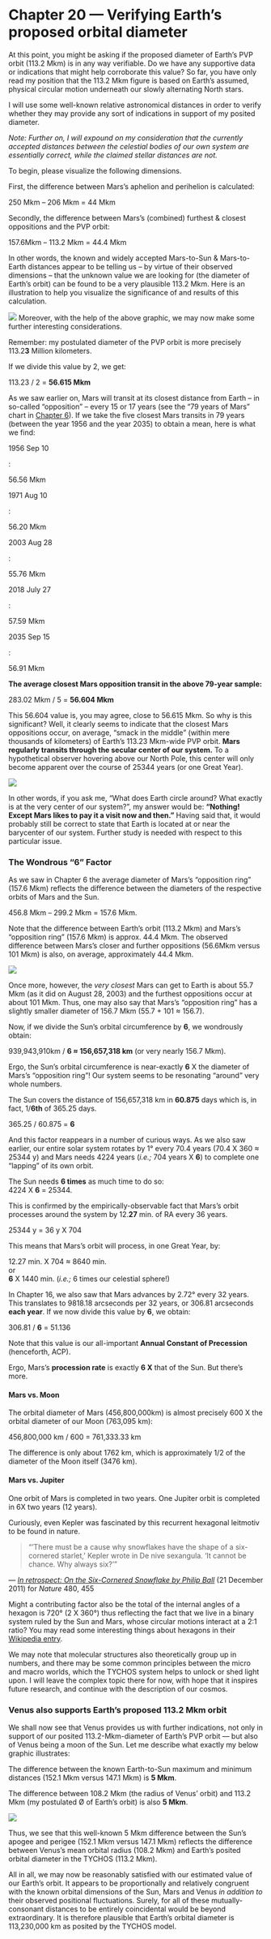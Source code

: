 Chapter 20 — Verifying Earth’s proposed orbital diameter
========================================================

At this point, you might be asking if the proposed diameter of Earth’s PVP orbit (113.2 Mkm) is in any way verifiable. Do we have any supportive data or indications that might help corroborate this value? So far, you have only read my position that the 113.2 Mkm figure is based on Earth’s assumed, physical circular motion underneath our slowly alternating North stars.

I will use some well-known relative astronomical distances in order to verify whether they may provide any sort of indications in support of my posited diameter.

_Note: Further on, I will expound on my consideration that the currently accepted distances between the celestial bodies of our own system are essentially correct, while the claimed stellar distances are not._

To begin, please visualize the following dimensions.

First, the difference between Mars’s aphelion and perihelion is calculated:

250 Mkm – 206 Mkm = 44 Mkm

Secondly, the difference between Mars’s (combined) furthest & closest oppositions and the PVP orbit:

157.6Mkm – 113.2 Mkm = 44.4 Mkm

In other words, the known and widely accepted Mars-to-Sun & Mars-to-Earth distances appear to be telling us – by virtue of their observed dimensions – that the unknown value we are looking for (the diameter of Earth’s orbit) can be found to be a very plausible 113.2 Mkm. Here is an illustration to help you visualize the significance of and results of this calculation.

![](https://www.tychos.info/book_imagery/074_44MKM_verification_PVP_orbit_01.jpg)
Moreover, with the help of the above graphic, we may now make some further interesting considerations.

Remember: my postulated diameter of the PVP orbit is more precisely 113.2**3** Million kilometers.

If we divide this value by 2, we get:  

113.23 / 2 = **56.615 Mkm**

As we saw earlier on, Mars will transit at its closest distance from Earth – in so-called “opposition” – every 15 or 17 years (see the “79 years of Mars” chart in [Chapter 6](https://www.tychos.info/chapter-6/#79mars)). If we take the five closest Mars transits in 79 years (between the year 1956 and the year 2035) to obtain a mean, here is what we find:

1956 Sep 10

:

56.56 Mkm

1971 Aug 10

:

56.20 Mkm

2003 Aug 28

:

55.76 Mkm

2018 July 27

:

57.59 Mkm

2035 Sep 15

:

56.91 Mkm

**The average closest Mars opposition transit in the above 79-year sample:**

  

283.02 Mkm / 5 = **56.604 Mkm**

This 56.604 value is, you may agree, close to 56.615 Mkm. So why is this significant? Well, it clearly seems to indicate that the closest Mars oppositions occur, on average, “smack in the middle” (within mere thousands of kilometers) of Earth’s 113.23 Mkm-wide PVP orbit. **Mars regularly transits through the secular center of our system.** To a hypothetical observer hovering above our North Pole, this center will only become apparent over the course of 25344 years (or one Great Year).

![](https://www.tychos.info/book_imagery/075_MarsSupercloseOpposition_01.jpg)

In other words, if you ask me, “What does Earth circle around? What exactly is at the very center of our system?”, my answer would be: **“Nothing! Except Mars likes to pay it a visit now and then.”** Having said that, it would probably still be correct to state that Earth is located at or near the barycenter of our system. Further study is needed with respect to this particular issue.

### The Wondrous “6” Factor

As we saw in Chapter 6 the average diameter of Mars’s “opposition ring” (157.6 Mkm) reflects the difference between the diameters of the respective orbits of Mars and the Sun.

456.8 Mkm – 299.2 Mkm = 157.6 Mkm.

Note that the difference between Earth’s orbit (113.2 Mkm) and Mars’s “opposition ring” (157.6 Mkm) is approx. 44.4 Mkm. The observed difference between Mars’s closer and further oppositions (56.6Mkm versus 101 Mkm) is also, on average, approximately 44.4 Mkm.

![](https://www.tychos.info/book_imagery/076_MARS_Opposition_Ring_02.jpg)

Once more, however, the _very closest_ Mars can get to Earth is about 55.7 Mkm (as it did on August 28, 2003) and the furthest oppositions occur at about 101 Mkm. Thus, one may also say that Mars’s “opposition ring” has a slightly smaller diameter of 156.7 Mkm (55.7 + 101 ≈ 156.7).

Now, if we divide the Sun’s orbital circumference by **6**, we wondrously obtain:

939,943,910km / **6 ≈ 156,657,318 km** (or very nearly 156.7 Mkm).

Ergo, the Sun’s orbital circumference is near-exactly **6** X the diameter of Mars’s “opposition ring”! Our system seems to be resonating “around” very whole numbers.

The Sun covers the distance of 156,657,318 km in **60.875** days which is, in fact, 1/**6th** of 365.25 days.

365.25 / 60.875 = **6**

And this factor reappears in a number of curious ways. As we also saw earlier, our entire solar system rotates by 1° every 70.4 years (70.4 X 360 ≈ 25344 y) and Mars needs 4224 years (_i.e.;_ 704 years X **6**) to complete one “lapping” of its own orbit.

The Sun needs **6 times** as much time to do so:  
4224 X **6** = 25344.

This is confirmed by the empirically-observable fact that Mars’s orbit processes around the system by 12.**27** min. of RA every 36 years.

25344 y = 36 y X 704

This means that Mars’s orbit will process, in one Great Year, by:

12.27 min. X 704 ≈ 8640 min.  
or  
**6** X 1440 min. (_i.e.;_ 6 times our celestial sphere!)

In Chapter 16, we also saw that Mars advances by 2.72° every 32 years. This translates to 9818.18 arcseconds per 32 years, or 306.81 arcseconds **each year**. If we now divide this value by **6**, we obtain:

306.81 / **6** = 51.136

Note that this value is our all-important **Annual Constant of Precession** (henceforth, ACP).

Ergo, Mars’s **procession rate** is exactly **6 X** that of the Sun. But there’s more.

#### Mars vs. Moon

The orbital diameter of Mars (456,800,000km) is almost precisely 600 X the orbital diameter of our Moon (763,095 km):

456,800,000 km / 600 = 761,333.33 km

The difference is only about 1762 km, which is approximately 1/2 of the diameter of the Moon itself (3476 km).

#### Mars vs. Jupiter

One orbit of Mars is completed in two years. One Jupiter orbit is completed in 6X two years (12 years).

Curiously, even Kepler was fascinated by this recurrent hexagonal leitmotiv to be found in nature.

> “’There must be a cause why snowflakes have the shape of a six-cornered starlet,’ Kepler wrote in De nive sexangula. ‘It cannot be chance. Why always six?’”

— [_In retrospect: On the Six-Cornered Snowflake by Philip Ball_](https://www.tychos.info/citation/085A_Kepler-Snowflake.htm) (21 December 2011) for _Nature_ 480, 455

Might a contributing factor also be the total of the internal angles of a hexagon is 720° (2 X 360°) thus reflecting the fact that we live in a binary system ruled by the Sun and Mars, whose circular motions interact at a 2:1 ratio? You may read some interesting things about hexagons in their [Wikipedia entry](https://www.tychos.info/citation/_WIKIP-Feb-2017_Hexagon.pdf).

We may note that molecular structures also theoretically group up in numbers, and there may be some common principles between the micro and macro worlds, which the TYCHOS system helps to unlock or shed light upon. I will leave the complex topic there for now, with hope that it inspires future research, and continue with the description of our cosmos.

### Venus also supports Earth’s proposed 113.2 Mkm orbit

We shall now see that Venus provides us with further indications, not only in support of our posited 113.2-Mkm-diameter of Earth’s PVP orbit — but also of Venus being a moon of the Sun. Let me describe what exactly my below graphic illustrates:

The difference between the known Earth-to-Sun maximum and minimum distances (152.1 Mkm versus 147.1 Mkm) is **5 Mkm**.

The difference between 108.2 Mkm (the radius of Venus’ orbit) and 113.2 Mkm (my postulated Ø of Earth’s orbit) is also **5 Mkm**.

![](https://www.tychos.info/book_imagery/076_Venus_VS_Earth_orbits_01.jpg)

Thus, we see that this well-known 5 Mkm difference between the Sun’s apogee and perigee (152.1 Mkm versus 147.1 Mkm) reflects the difference between Venus’s mean orbital radius (108.2 Mkm) and Earth’s posited orbital diameter in the TYCHOS (113.2 Mkm).

All in all, we may now be reasonably satisfied with our estimated value of our Earth’s orbit. It appears to be proportionally and relatively congruent with the known orbital dimensions of the Sun, Mars and Venus _in addition to_ their observed positional fluctuations. Surely, for all of these mutually-consonant distances to be entirely coincidental would be beyond extraordinary. It is therefore plausible that Earth’s orbital diameter is 113,230,000 km as posited by the TYCHOS model.